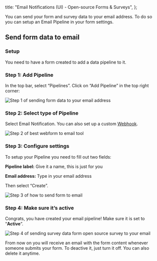 
  title: "Email Notifications (UI) - Open-source Forms & Surveys",
};

You can send your form and survey data to your email address. To do so you can setup an Email Pipeline in your form settings.

## Send form data to email

### Setup

You need to have a form created to add a data pipeline to it.

### Step 1: Add Pipeline

In the top bar, select “Pipelines”. Click on “Add Pipeline” in the top right corner:

<Image src={Step1} className="rounded-lg" alt="Step 1 of sending form data to your email address" />

### Step 2: Select type of Pipeline

Select Email Notification. You can also set up a custom [Webhook](/docs/formbricks-hq/ui/webhooks).

<Image src={Step2} className="rounded-lg" alt="Step 2 of best webform to email tool" />

### Step 3: Configure settings

To setup your Pipeline you need to fill out two fields:

**Pipeline label:** Give it a name, this is just for you

**Email address:** Type in your email address

Then select “Create”.

<Image src={Step3} className="rounded-lg" alt="Step 3 of how to send form to email" />

### Step 4: Make sure it’s active

Congrats, you have created your email pipeline! Make sure it is set to “**Active**”.

<Image
  src={Step4}
  className="rounded-lg"
  alt="Step 4 of sending survey data form open source survey to your email"
/>

From now on you will receive an email with the form content whenever someone submits your form. To deactive it, just turn it off. You can also delete it anytime.

